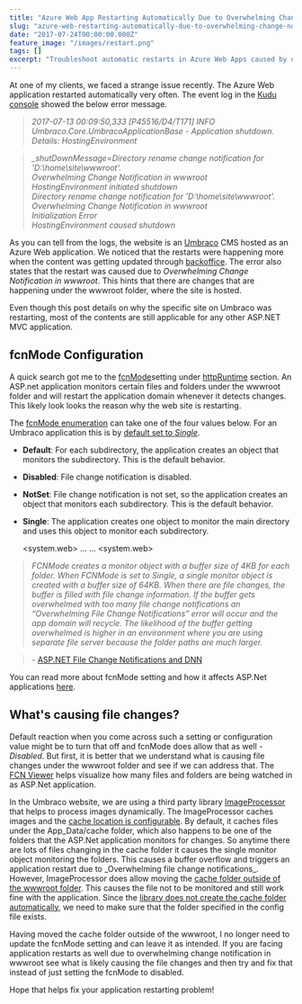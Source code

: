 ```yaml
---
title: "Azure Web App Restarting Automatically Due to Overwhelming Change Notification"
slug: "azure-web-restarting-automatically-due-to-overwhelming-change-notification"
date: "2017-07-24T00:00:00.000Z"
feature_image: "/images/restart.png"
tags: []
excerpt: "Troubleshoot automatic restarts in Azure Web Apps caused by overwhelming change notifications, and learn how to configure fcnMode for stability."
---
```


At one of my clients, we faced a strange issue recently. The Azure Web application restarted automatically very often. The event log in the [Kudu console](https://github.com/projectkudu/kudu/wiki/Kudu-console) showed the below error message.

> _2017-07-13 00:09:50,333 \[P45516/D4/T171\] INFO Umbraco.Core.UmbracoApplicationBase - Application shutdown. Details: HostingEnvironment_

> _\_shutDownMessage=Directory rename change notification for 'D:\\home\\site\\wwwroot'._  
> _Overwhelming Change Notification in wwwroot_  
> _HostingEnvironment initiated shutdown_  
> _Directory rename change notification for 'D:\\home\\site\\wwwroot'._  
> _Overwhelming Change Notification in wwwroot_  
> _Initialization Error_  
> _HostingEnvironment caused shutdown_

As you can tell from the logs, the website is an [Umbraco](https://umbraco.com/) CMS hosted as an Azure Web application. We noticed that the restarts were happening more when the content was getting updated through [backoffice](https://our.umbraco.org/documentation/getting-started/backoffice/). The error also states that the restart was caused due to _Overwhelming Change Notification in wwwroot_. This hints that there are changes that are happening under the wwwroot folder, where the site is hosted.

Even though this post details on why the specific site on Umbraco was restarting, most of the contents are still applicable for any other ASP.NET MVC application.

fcnMode Configuration
---------------------

A quick search got me to the [fcnMode](https://msdn.microsoft.com/en-us/library/system.web.configuration.httpruntimesection.fcnmode\(v=vs.110\).aspx)setting under [httpRuntime](https://msdn.microsoft.com/en-us/library/system.web.configuration.httpruntimesection\(v=vs.110\).aspx) section. An ASP.net application monitors certain files and folders under the wwwroot folder and will restart the application domain whenever it detects changes. This likely look looks the reason why the web site is restarting.

The [fcnMode enumeration](https://msdn.microsoft.com/en-us/library/system.web.configuration.fcnmode\(v=vs.110\).aspx) can take one of the four values below. For an Umbraco application this is by [default set to _Single_](http://issues.umbraco.org/issue/U4-7712).

*   **Default**: For each subdirectory, the application creates an object that monitors the subdirectory. This is the default behavior.
*   **Disabled**: File change notification is disabled.
*   **NotSet**: File change notification is not set, so the application creates an object that monitors each subdirectory. This is the default behavior.
*   **Single**: The application creates one object to monitor the main directory and uses this object to monitor each subdirectory.

    <system.web>
        ...
        <httpRuntime
            requestValidationMode="2.0"
            enableVersionHeader="false"
            targetFramework="4.5"
            maxRequestLength="51200"
            fcnMode="Single" />
        ...
    <system.web>
    

> _FCNMode creates a monitor object with a buffer size of 4KB for each folder. When FCNMode is set to Single, a single monitor object is created with a buffer size of 64KB. When there are file changes, the buffer is filled with file change information. If the buffer gets overwhelmed with too many file change notifications an “Overwhelming File Change Notifications” error will occur and the app domain will recycle. The likelihood of the buffer getting overwhelmed is higher in an environment where you are using separate file server because the folder paths are much larger._

> \- [ASP.NET File Change Notifications and DNN](http://www.dnnsoftware.com/community-blog/cid/154980/aspnet-file-change-notifications-and-dnn)

You can read more about fcnMode setting and how it affects ASP.Net applications [here](https://shazwazza.com/post/all-about-aspnet-file-change-notification-fcn/).

What's causing file changes?
----------------------------

Default reaction when you come across such a setting or configuration value might be to turn that off and fcnMode does allow that as well - _Disabled_. But first, it is better that we understand what is causing file changes under the wwwroot folder and see if we can address that. The [FCN Viewer](https://shazwazza.com/post/fcn-file-change-notification-viewer-for-aspnet/) helps visualize how many files and folders are being watched in as ASP.Net application.

In the Umbraco website, we are using a third party library [ImageProcessor](http://imageprocessor.org/) that helps to process images dynamically. The ImageProcessor caches images and the [cache location is configurable](http://imageprocessor.org/imageprocessor-web/configuration/#cacheconfig). By default, it caches files under the App_Data/cache folder, which also happens to be one of the folders that the ASP.Net application monitors for changes. So anytime there are lots of files changing in the cache folder it causes the single monitor object monitoring the folders. This causes a buffer overflow and triggers an application restart due to \_Overwhelming file change notifications_. However, ImageProcessor does allow moving the [cache folder outside of the wwwroot folder](https://github.com/JimBobSquarePants/ImageProcessor/issues/518). This causes the file not to be monitored and still work fine with the application. Since the [library does not create the cache folder automatically](https://twitter.com/Shazwazza/status/885770960321773568), we need to make sure that the folder specified in the config file exists.

Having moved the cache folder outside of the wwwroot, I no longer need to update the fcnMode setting and can leave it as intended. If you are facing application restarts as well due to overwhelming change notification in wwwroot see what is likely causing the file changes and then try and fix that instead of just setting the fcnMode to disabled.

Hope that helps fix your application restarting problem!